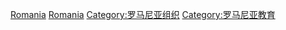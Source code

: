 {{Commonscat|Universities and colleges in Romania}}

[[Category:各国大学|Romania]]
[[Category:歐洲大學|Romania]]
[[Category:罗马尼亚组织|Category:罗马尼亚组织]]
[[Category:罗马尼亚教育|Category:罗马尼亚教育]]